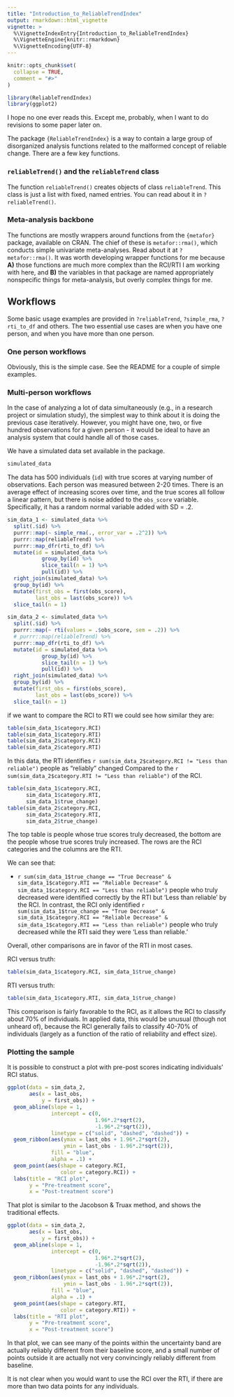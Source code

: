 ```yaml
---
title: "Introduction_to_ReliableTrendIndex"
output: rmarkdown::html_vignette
vignette: >
  %\VignetteIndexEntry{Introduction_to_ReliableTrendIndex}
  %\VignetteEngine{knitr::rmarkdown}
  %\VignetteEncoding{UTF-8}
---
```


```r
knitr::opts_chunk$set(
  collapse = TRUE,
  comment = "#>"
)
```

```r
library(ReliableTrendIndex)
library(ggplot2)
```

I hope no one ever reads this. Except me, probably, when I want to do revisions to some paper later on. 

The package `{ReliableTrendIndex}` is a way to contain a large group of disorganized analysis functions related to the malformed concept of reliable change. There are a few key functions. 

### `reliableTrend()` and the `reliableTrend` class  

The function `reliableTrend()` creates objects of class `reliableTrend`. This class is just a list with fixed, named entries. You can read about it in `?reliableTrend()`.  

### Meta-analysis backbone  

The functions are mostly wrappers around functions from the `{metafor}` package, available on CRAN. The chief of these is `metafor::rma()`, which conducts simple univariate meta-analyses. Read about it at `?metafor::rma()`. It was worth developing wrapper functions for me because **A)** those functions are much more complex than the RCI/RTI I am working with here, and **B)** the variables in that package are named appropriately nonspecific things for meta-analysis, but overly complex things for me. 

## Workflows  

Some basic usage examples are provided in `?reliableTrend`, `?simple_rma`, `?rti_to_df` and others. 
The two essential use cases are when you have one person, and when you have more than one person. 

### One person workflows  

Obviously, this is the simple case. See the README for a couple of simple examples.  

### Multi-person workflows  

In the case of analyzing a lot of data simultaneously (e.g., in a research project or simulation study), the simplest way to think about it is doing the previous case iteratively. However, you might have one, two, or five hundred observations for a given person - it would be ideal to have an analysis system that could handle all of those cases. 

We have a simulated data set available in the package. 

```r
simulated_data
```

The data has 500 individuals (`id`) with true scores at varying number of observations. Each person was measured between 2-20 times. There is an average effect of increasing scores over time, and the true scores all follow a linear pattern, but there is noise added to the `obs_score` variable. Specifically, it has a random normal variable added with SD = .2.  

```r
sim_data_1 <- simulated_data %>%
  split(.$id) %>%
  purrr::map(~ simple_rma(., error_var = .2^2)) %>%
  purrr::map(reliableTrend) %>%
  purrr::map_dfr(rti_to_df) %>% 
  mutate(id = simulated_data %>% 
           group_by(id) %>% 
           slice_tail(n = 1) %>% 
           pull(id)) %>% 
  right_join(simulated_data) %>% 
  group_by(id) %>% 
  mutate(first_obs = first(obs_score), 
         last_obs = last(obs_score)) %>% 
  slice_tail(n = 1)

sim_data_2 <- simulated_data %>%
  split(.$id) %>%
  purrr::map(~ rti(values = .$obs_score, sem = .2)) %>%
  # purrr::map(reliableTrend) %>%
  purrr::map_dfr(rti_to_df) %>% 
  mutate(id = simulated_data %>% 
           group_by(id) %>% 
           slice_tail(n = 1) %>% 
           pull(id)) %>% 
  right_join(simulated_data) %>% 
  group_by(id) %>% 
  mutate(first_obs = first(obs_score), 
         last_obs = last(obs_score)) %>% 
  slice_tail(n = 1)
```

if we want to compare the RCI to RTI we could see how similar they are: 

```r
table(sim_data_1$category.RCI)
table(sim_data_1$category.RTI)
table(sim_data_2$category.RCI)
table(sim_data_2$category.RTI)
```

In this data, the RTI identifies `r sum(sim_data_2$category.RCI != "Less than reliable")` people as "reliably" changed Compared to the `r sum(sim_data_2$category.RTI != "Less than reliable")` of the RCI. 

```r
table(sim_data_1$category.RCI, 
      sim_data_1$category.RTI, 
      sim_data_1$true_change)
table(sim_data_2$category.RCI, 
      sim_data_2$category.RTI, 
      sim_data_2$true_change)
```

The top table is people whose true scores truly decreased, the bottom are the people whose true scores truly increased. The rows are the RCI categories and the columns are the RTI.  

We can see that:   

* `r sum(sim_data_1$true_change == "True Decrease" & sim_data_1$category.RTI == "Reliable Decrease" & sim_data_1$category.RCI == "Less than reliable")` people who truly decreased were identified correctly by the RTI but 'Less than reliable' by the RCI. In contrast, the RCI only identified `r sum(sim_data_1$true_change == "True Decrease" & sim_data_1$category.RCI == "Reliable Decrease" & sim_data_1$category.RTI == "Less than reliable")` people who truly decreased while the RTI said they were 'Less than reliable.'   

Overall, other comparisons are in favor of the RTI in most cases.  

RCI versus truth: 
```r
table(sim_data_1$category.RCI, sim_data_1$true_change)
```

RTI versus truth: 
```r
table(sim_data_1$category.RTI, sim_data_1$true_change)
```

This comparison is fairly favorable to the RCI, as it  allows the RCI to classify about 70% of individuals. In applied data, this would be unusual (though not unheard of), because the RCI generally  fails to classify 40-70% of individuals (largely as a function of the ratio of reliability and effect size). 

### Plotting the sample  

It is possible to construct a plot with pre-post scores indicating individuals' RCI status. 


```r
ggplot(data = sim_data_2,
       aes(x = last_obs, 
           y = first_obs)) +
  geom_abline(slope = 1, 
              intercept = c(0, 
                            1.96*.2*sqrt(2), 
                            -1.96*.2*sqrt(2)), 
              linetype = c("solid", "dashed", "dashed")) + 
  geom_ribbon(aes(ymax = last_obs + 1.96*.2*sqrt(2), 
                  ymin = last_obs - 1.96*.2*sqrt(2)), 
              fill = "blue", 
              alpha = .1) +
  geom_point(aes(shape = category.RCI, 
                 color = category.RCI)) + 
  labs(title = "RCI plot", 
       y = "Pre-treatment score", 
       x = "Post-treatment score")
```

That plot is similar to the Jacobson & Truax method, and shows the traditional effects. 

```r
ggplot(data = sim_data_2,
       aes(x = last_obs, 
           y = first_obs)) +
  geom_abline(slope = 1, 
              intercept = c(0, 
                            1.96*.2*sqrt(2), 
                            -1.96*.2*sqrt(2)), 
              linetype = c("solid", "dashed", "dashed")) + 
  geom_ribbon(aes(ymax = last_obs + 1.96*.2*sqrt(2), 
                  ymin = last_obs - 1.96*.2*sqrt(2)), 
              fill = "blue", 
              alpha = .1) +
  geom_point(aes(shape = category.RTI, 
                 color = category.RTI)) + 
  labs(title = "RTI plot", 
       y = "Pre-treatment score", 
       x = "Post-treatment score")
```

In that plot, we can see many of the points within the uncertainty band are actually reliably different from their baseline score, and a small number of points outside it are actually not very convincingly reliably different from baseline. 

It is not clear when you would want to use the RCI over the RTI, if there are more than two data points for any individuals. 


